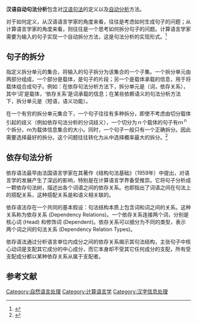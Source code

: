 '''汉语自动句法分析'''包含对[[汉语|汉语]][[句法|句法]]的定义以及[[自动分析|自动分析]]方法。

对于如何定义，从汉语语言学家的角度来看，往往是考虑如何生成句子的问题；从计算语言学家的角度来看，则往往是一个思考如何拆分句子的问题。计算语言学家需要为输入的句子实现一个自动拆分方法，这是句法分析的实现形式。<ref>{{cite web|author1=刘群|title=汉语词法分析和句法分析技术综述|url=http://nlp.ict.ac.cn/Admin/kindeditor/attached/file/20130508/20130508093933_31659.pdf|website=第一届学生计算语言学研讨会(SWCL2002)专题讲座|publisher=北京大学计算语言学研究所 中国科学院计算技术研究所|accessdate=2017-10-16|format=pdf|archive-url=https://web.archive.org/web/20171017045125/http://nlp.ict.ac.cn/Admin/kindeditor/attached/file/20130508/20130508093933_31659.pdf|archive-date=2017-10-17|dead-url=yes}}</ref>

==句子的拆分 ==
指定义拆分单元的集合，将输入的句子拆分为该集合的一个子集。一个拆分单元由两部分组成，一个部分是载体，是句子的片段；另一个是载体承载的信息，用于将载体组合成句子。例如：在依存句法分析方法下，拆分单元是（词，依存关系），其中‘词’是载体，‘依存关系’是词承载的信息；在某些依赖语义的句法分析方法下，拆分单元是（短语，语义功能）。

在一个有穷的拆分单元集合下，一个句子往往有多种拆分，即使不考虑由切分载体引起的歧义（例如依存句法分析的分词歧义），一个切分为ｎ个载体的句子有ｍ<sup>ｎ</sup>个拆分，ｍ为载体信息集合的大小。同时，一个句子一般只有一个正确拆分。因此需要选择最好的拆分。这个问题往往转化为从中选择概率最大的拆分。<ref>{{cite journal|author1=刘挺|author2=马金山|title=汉语自动句法分析的理论与方法|journal=當代語言學|date=2009年|volume=11|issue=2|page=100-112|publisher=哈爾濱工業大學|location=北京}}</ref>

== 依存句法分析 ==
依存语法最早由法国语言学家{{tsl|en|Lucien_Tesnière|L.Tesniere}}在其著作《结构句法基础》（1959年）中提出，对语言学的发展产生了深远的影响，特别是在计算语言学界备受推崇。它将句子分析成一颗依存句法树，描述出各个词语之间的依存关系。也即指出了词语之间在句法上的搭配关系，这种搭配关系是和语义相关联的。

依存语法存在一个共同的基本假设：句法结构本质上包含词和词之间的关系。这种关系称为依存关系 (Dependency Relations)。一个依存关系连接两个词，分别是核心词 (Head) 和修饰词 (Dependent)。依存关系可以细分为不同的类型，表示两个词之间的句法关系 (Dependency Relation Types)。

依存语法通过分析语言单位内成分之间的依存关系揭示其句法结构，主张句子中核心动词是支配其它成分的中心成分，而它本身却不受其它任何成分的支配，所有受支配成分都以某种依存关系从属于支配者。

==参考文献==
{{reflist}}
[[Category:自然语言处理|Category:自然语言处理]]
[[Category:计算语言学|Category:计算语言学]]
[[Category:汉字信息处理|Category:汉字信息处理]]